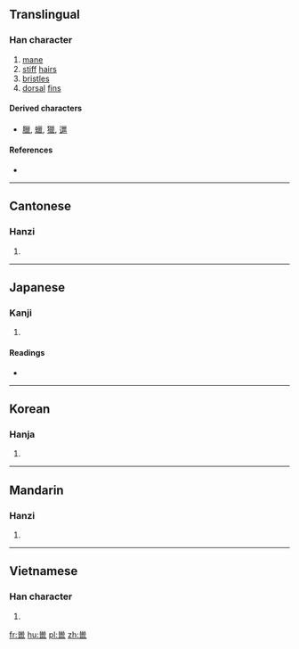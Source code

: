 {{also|鬣}}
==Translingual==

===Han character===
{{Han char|rn=47|rad=巛|as=12|sn=15|four=|canj=VVWKV|ids=}}

# [[mane]]
# [[stiff]] [[hair]]s
# [[bristle]]s
# [[dorsal]] [[fin]]s

====Derived characters====
* [[臘]], [[蠟]], [[獵]], [[邋]]

====References====
* {{Han ref|kx=0324.220|dkj=08702|dj=0625.160|hdz=21098.180|uh=5DE4|ud=24036}}

----

==Cantonese==

===Hanzi===
{{yue-hanzi|jyut=[[lip6]]|y=lip6}}

# {{defn|lang=yue|sort=巛12}}

----

==Japanese==

===Kanji===
{{ja-kanji|grade=9|rs=巛12}}

# {{defn|lang=ja|sort=巛12}}

====Readings====
* {{ja-readings|on=[[りょう]] (ryou)|kun=[[たてがみ]] (tategami), [[もと]] (moto)}}

----

==Korean==

===Hanja===
{{ko-hanja|hangeul=[[렵]], [[엽]]|eumhun=|rv=ryeop, yeop|mr=ryŏp, yŏp|y=lyep, yep}}

# {{defn|lang=ko|sort=巛12}}

----

==Mandarin==

===Hanzi===
{{cmn-hanzi|pin=[[liè]] ([[lie4]])|wg=lieh<sup>4</sup>}}

# {{defn|lang=cmn|sort=巛12}}

----

==Vietnamese==

===Han character===
{{vi-readings|rs=巛12| hanviet = liệp}}

# {{defn|lang=vi|sort=巛12}}

[[fr:巤]]
[[hu:巤]]
[[pl:巤]]
[[zh:巤]]